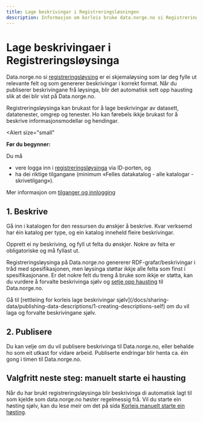 ```yaml
---
title: Lage beskrivingar i Registreringsløsningen
description: Informasjon om korleis bruke data.norge.no si Registreringsløysing for å lage beskrivingar.
---
```


# Lage beskrivingaer i Registreringsløysinga

Data.norge.no si [registreringsløysing](https://registrering.fellesdatakatalog.digdir.no) er ei skjemaløysing som lar deg fylle ut relevante felt og som genererer beskrivingar i korrekt format. Når du publiserer beskrivingane frå løysinga, blir det automatisk sett opp hausting slik at dei blir vist på Data.norge.no.

Registreringsløysinga kan brukast for å lage beskrivingar av datasett, datatenester, omgrep og tenester. Ho kan førebels ikkje brukast for å beskrive informasjonsmodellar og hendingar.

<Alert
    size="small"
>
**Før du begynner:**

Du må

-   vere logga inn i [registreringsløysinga](https://registrering.fellesdatakatalog.digdir.no) via ID-porten, og
-   ha dei riktige tilgangane (minimum «Felles datakatalog - alle katalogar - skrivetilgang»).

Mer informasjon om [tilganger og innlogging](/docs/sharing-data/login-and-access)

</Alert>

## 1. Beskrive

Gå inn i katalogen for den ressursen du ønskjer å beskrive. Kvar verksemd har éin katalog per type, og ein katalog inneheld fleire beskrivingar.

Opprett ei ny beskriving, og fyll ut felta du ønskjer. Nokre av felta er obligatoriske og må fyllast ut.

Registreringsløysinga på Data.norge.no genererer RDF-grafar/beskrivingar i tråd med spesifikasjonen, men løysinga støttar ikkje alle felta som finst i spesifikasjonane. Er det nokre felt du treng å bruke som ikkje er støtta, kan du vurdere å forvalte beskrivinga sjølv og [setje opp hausting](/docs/sharing-data/publishing-data-descriptions/3-publishing-descriptions) til Data.norge.no.

<Alert size='small'>
    Gå til [rettleiing for korleis lage beskrivingar
    sjølv](/docs/sharing-data/publishing-data-descriptions/1-creating-descriptions-self) om du vil laga og forvalte
    beskrivingane sjølv.
</Alert>

## 2. Publisere

Du kan velje om du vil publisere beskrivinga til Data.norge.no, eller behalde ho som eit utkast for vidare arbeid. Publiserte endringar blir henta ca. éin gong i timen til Data.norge.no.

## Valgfritt neste steg: manuelt starte ei hausting

Når du har brukt registreringsløysinga blir beskrivinga di automatisk lagt til som kjelde som data.norge.no høster regelmessig frå.
Vil du starte ein høsting sjølv, kan du lese meir om det på sida [Korleis manuelt starte ein høsting](/docs/sharing-data/publishing-data-descriptions/4-triggering-harvest).

